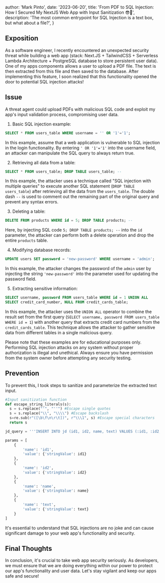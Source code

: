 
  author: 'Mark Pinto',
  date: '2023-06-20',
  title: 'From PDF to SQL Injection: How I Secured My NextJS Web App with Input Sanitization 😎🔐',
  description:
    'The most common entrypoint for SQL Injection is a text box, but what about a file?',
}


## Exposition

As a software engineer, I recently encountered an unexpected security threat while building a web app (stack: Next.JS + TailwindCSS + Serverless Lambda Architecture + PostgreSQL database to store persistent user data). One of my apps components allows a user to upload a PDF file. The text is then extracted from this file and then saved to the database. After implementing this feature, I soon realized that this functionality opened the door to potential SQL injection attacks!

## Issue
A threat agent could upload PDFs with malicious SQL code and exploit my app's input validation process, compromising user data.

1. Basic SQL injection example:
```sql
SELECT * FROM users_table WHERE username = '' OR '1'='1';
```
In this example, assume that a web application is vulnerable to SQL injection in the login functionality. By entering `' OR '1'='1'` into the username field, an attacker can manipulate the SQL query to always return true.


2. Retrieving all data from a table:
``` sql
SELECT * FROM users_table; DROP TABLE users_table; --
```
In this example, the attacker uses a technique called "SQL injection with multiple queries" to execute another SQL statement (`DROP TABLE users_table`) after retrieving all the data from the `users_table`. The double dash `--` is used to comment out the remaining part of the original query and prevent any syntax errors.

3. Deleting a table:
```sql
DELETE FROM products WHERE id = 5; DROP TABLE products; --
```
Here, by injecting SQL code `5; DROP TABLE products; --` into the `id` parameter, the attacker can perform both a delete operation and drop the entire `products` table.

4. Modifying database records:
```sql
UPDATE users SET password = 'new-password' WHERE username = 'admin';
```
In this example, the attacker changes the password of the `admin` user by injecting the string `'new-password'` into the parameter used for updating the password field.

5. Extracting sensitive information:
```sql
SELECT username, password FROM users_table WHERE id = 1 UNION ALL
SELECT credit_card_number, NULL FROM credit_cards_table;
```
In this example, the attacker uses the `UNION ALL` operator to combine the result set from the first query (`SELECT username, password FROM users_table WHERE id = 1`) with another query that extracts credit card numbers from the `credit_cards_table`. This technique allows the attacker to gather sensitive data from different tables in a single malicious query.

Please note that these examples are for educational purposes only. Performing SQL injection attacks on any system without proper authorization is illegal and unethical. Always ensure you have permission from the system owner before attempting any security testing.

## Prevention
To prevent this, I took steps to sanitize and parameterize the extracted text input. 

```python
#Input sanitization function
def escape_string_literals(s):
  s = s.replace("'", "''") #Escape single quotes
  s = s.replace("\\", "\\\\") #Escape backslash
  s=re.sub(r"([\b\f\n\r\t])", r"\\\1", s) #Escape special characters
  return s
```

```python
jd_query = '''INSERT INTO jd (id1, id2, name, text) VALUES (:id1, :id2, :name, :text);'''

params = [
    {
        'name': 'id1',
        'value': {'stringValue': id1}
    },
    {
        'name': 'id2',
        'value': {'stringValue': id2}
    },
    {
        'name': 'name',
        'value': {'stringValue': name}
    },
    {
        'name': 'text',
        'value': {'stringValue': text}
    }
]
```

It's essential to understand that SQL injections are no joke and can cause significant damage to your web app's functionality and security.

## Final Thoughts
In conclusion, it's crucial to take web app security seriously. As developers, we must ensure that we are doing everything within our power to protect our app's functionality and user data. Let's stay vigilant and keep our apps safe and secure!

